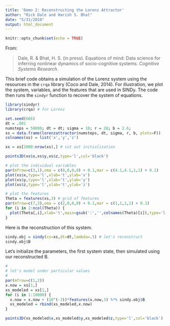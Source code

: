 ```yaml
---
title: 'Demo 2: Reconstructing the Lorenz Attractor'
author: "Rick Dale and Harish S. Bhat"
date: "5/31/2018"
output: html_document
---
```


```r
knitr::opts_chunk$set(echo = TRUE)
```

From:

> Dale, R. & Bhat, H. S. (in press). Equations of mind: Data science for inferring nonlinear dynamics of socio-cognitive systems. *Cognitive Systems Research*.

This brief code obtains a simulation of the Lorenz system using the resources in the `crqa` library (Coco and Dale, 2014). For illustration, we plot the system, variables, and the features that are used in SINDy. The code then runs the `sindyr` function to recover the system of equations.

```r

library(sindyr)
library(crqa) # for Lorenz

set.seed(666)
dt = .001
numsteps = 50000; dt = dt; sigma = 10; r = 28; b = 2.6;
xs = data.frame(lorenzattractor(numsteps, dt, sigma, r, b, plots=F))
colnames(xs) = list('x','y','z')

xs = xs[2000:nrow(xs),] # cut out initialization

points3D(xs$x,xs$y,xs$z,type='l',col='black')

# plot the individual variables
par(mfrow=c(3,1),oma = c(0,0,0,0) + 0.1,mar = c(4.1,4.1,1,1) + 0.1)
plot(xs$x,type='l',xlab='t',ylab='x')
plot(xs$y,type='l',xlab='t',ylab='y')
plot(xs$z,type='l',xlab='t',ylab='z')

# plot the features
Theta = features(xs,3) # grid of features
par(mfrow=c(7,3),oma = c(2,0,0,0) + 0.1,mar = c(1,1,1,1) + 0.1)
for (i in 2:ncol(Theta)) {
  plot(Theta[,i],xlab='t',main=gsub(':','',colnames(Theta)[i]),type='l',xaxt='n',yaxt='n')
}
```

Here is the reconstruction of this system.

```r

sindy.obj = sindy(xs=xs,dt=dt,lambda=.5) # let's reconstruct
sindy.obj$B

```

Let's initialize the parameters, the first system state, then simulated using our reconstructed B.

```r

#
# let's model under particular values
#
par(mfrow=c(1,2))
x.now = xs[1,]
xs_modeled = xs[1,]
for (i in 1:10000) {
  x.now = x.now + (10^(-3))*features(x.now,3) %*% sindy.obj$B
  xs_modeled = rbind(xs_modeled,x.now)
}

points3D(xs_modeled$x,xs_modeled$y,xs_modeled$z,type='l',col='black')

```





